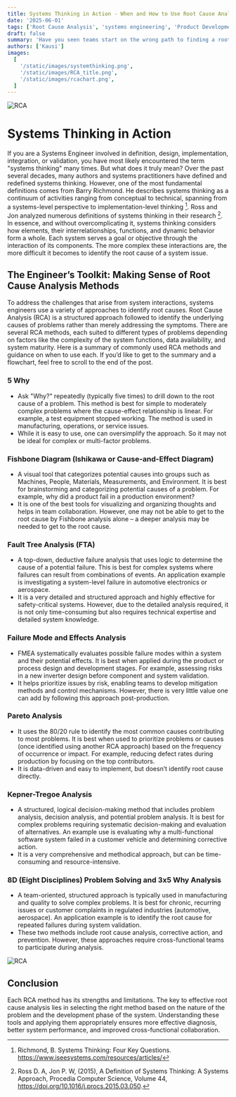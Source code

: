 ```yaml
---
title: Systems Thinking in Action - When and How to Use Root Cause Analysis Tools
date: '2025-06-01'
tags: ['Root Cause Analysis', 'systems engineering', 'Product Development']
draft: false
summary: 'Have you seen teams start on the wrong path to finding a root cause of a problem and spend weeks with no problem statement? Read on if you would like a flowchart to choose the right method to find a root cause.'
authors: ['Kausi']
images:
  [
    '/static/images/systemthinking.png',
    '/static/images/RCA_title.png',
    '/static/images/rcachart.png',
  ]
---
```


<Image alt="RCA" src="/static/images/RCA_title.png" width={500} height={500} />

# Systems Thinking in Action
If you are a Systems Engineer involved in definition, design, implementation, integration, or validation, you have most likely encountered the term "systems thinking" many times. But what does it truly mean?
Over the past several decades, many authors and systems practitioners have defined and redefined systems thinking. However, one of the most fundamental definitions comes from Barry Richmond. He describes systems thinking as a continuum of activities ranging from conceptual to technical, spanning from a systems-level perspective to implementation-level thinking [^1].
Ross and Jon analyzed numerous definitions of systems thinking in their research [^2]. In essence, and without overcomplicating it, systems thinking considers how elements, their interrelationships, functions, and dynamic behavior form a whole. Each system serves a goal or objective through the interaction of its components. The more complex these interactions are, the more difficult it becomes to identify the root cause of a system issue.
## The Engineer’s Toolkit: Making Sense of Root Cause Analysis Methods
To address the challenges that arise from system interactions, systems engineers use a variety of approaches to identify root causes. Root Cause Analysis (RCA) is a structured approach followed to identify the underlying causes of problems rather than merely addressing the symptoms. There are several RCA methods, each suited to different types of problems depending on factors like the complexity of the system functions, data availability, and system maturity.
Here is a summary of commonly used RCA methods and guidance on when to use each. If you’d like to get to the summary and a flowchart, feel free to scroll to the end of the post.
### 5 Why
- Ask "Why?" repeatedly (typically five times) to drill down to the root cause of a problem. This method is best for simple to moderately complex problems where the cause-effect relationship is linear. For example, a test equipment stopped working. The method is used in manufacturing, operations, or service issues.
- While it is easy to use, one can oversimplify the approach. So it may not be ideal for complex or multi-factor problems.
### Fishbone Diagram (Ishikawa or Cause-and-Effect Diagram)
- A visual tool that categorizes potential causes into groups such as Machines, People, Materials, Measurements, and Environment. It is best for brainstorming and categorizing potential causes of a problem. For example, why did a product fail in a production environment? 
- It is one of the best tools for visualizing and organizing thoughts and helps in team collaboration. However, one may not be able to get to the root cause by Fishbone analysis alone – a deeper analysis may be needed to get to the root cause.
### Fault Tree Analysis (FTA)
- A top-down, deductive failure analysis that uses logic to determine the cause of a potential failure. This is best for complex systems where failures can result from combinations of events. An application example is investigating a system-level failure in automotive electronics or aerospace.
- It is a very detailed and structured approach and highly effective for safety-critical systems. However, due to the detailed analysis required, it is not only time-consuming but also requires technical expertise and detailed system knowledge.
### Failure Mode and Effects Analysis
- FMEA systematically evaluates possible failure modes within a system and their potential effects. It is best when applied during the product or process design and development stages. For example, assessing risks in a new inverter design before component and system validation.
- It helps prioritize issues by risk, enabling teams to develop mitigation methods and control mechanisms. However, there is very little value one can add by following this approach post-production.
### Pareto Analysis
- It uses the 80/20 rule to identify the most common causes contributing to most problems. It is best when used to prioritize problems or causes (once identified using another RCA approach) based on the frequency of occurrence or impact. For example, reducing defect rates during production by focusing on the top contributors.
- It is data-driven and easy to implement, but doesn’t identify root cause directly.
### Kepner-Tregoe Analysis
- A structured, logical decision-making method that includes problem analysis, decision analysis, and potential problem analysis. It is best for complex problems requiring systematic decision-making and evaluation of alternatives. An example use is evaluating why a multi-functional software system failed in a customer vehicle and determining corrective action.
- It is a very comprehensive and methodical approach, but can be time-consuming and resource-intensive.
### 8D (Eight Disciplines) Problem Solving and 3x5 Why Analysis 
- A team-oriented, structured approach is typically used in manufacturing and quality to solve complex problems. It is best for chronic, recurring issues or customer complaints in regulated industries (automotive, aerospace). An application example is to identify the root cause for repeated failures during system validation.
- These two methods include root cause analysis, corrective action, and prevention. However, these approaches require cross-functional teams to participate during analysis.

![RCA](/static/images/rcachart.png)

## Conclusion
Each RCA method has its strengths and limitations. The key to effective root cause analysis lies in selecting the right method based on the nature of the problem and the development phase of the system. Understanding these tools and applying them appropriately ensures more effective diagnosis, better system performance, and improved cross-functional collaboration.
[^1]: Richmond, B. Systems Thinking: Four Key Questions. https://www.iseesystems.com/resources/articles/
[^2]: Ross D. A, Jon P. W, (2015), A Definition of Systems Thinking: A Systems Approach, Procedia Computer Science, Volume 44, https://doi.org/10.1016/j.procs.2015.03.050.
